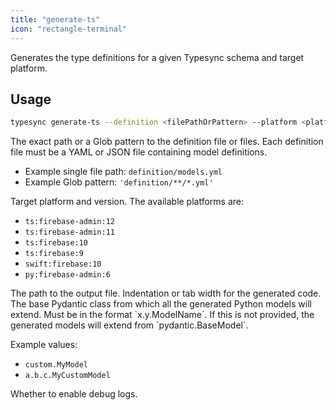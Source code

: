 ```yaml
---
title: "generate-ts"
icon: "rectangle-terminal"
---
```


Generates the type definitions for a given Typesync schema and target platform.

## Usage

```bash
typesync generate-ts --definition <filePathOrPattern> --platform <platform> --outFile <filePath> --indentation <indentation> --customPydanticBase <classImportPath> --debug <debug>
```

<ParamField type="string" path="definition" required>
The exact path or a Glob pattern to the definition file or files. Each definition file must be a YAML or JSON file containing model definitions.

- Example single file path: `definition/models.yml`
- Example Glob pattern: `'definition/**/*.yml'`

</ParamField>

<ParamField type="string" path="platform" required>
  Target platform and version. The available platforms are:

- `ts:firebase-admin:12`
- `ts:firebase-admin:11`
- `ts:firebase:10`
- `ts:firebase:9`
- `swift:firebase:10`
- `py:firebase-admin:6`

</ParamField>

<ParamField type="string" path="outFile" required>
  The path to the output file.
</ParamField>

<ParamField type="int" path="indentation" default={2}>
  Indentation or tab width for the generated code.
</ParamField>

<ParamField type="string" path="customPydanticBase">
  The base Pydantic class from which all the generated Python models will extend. Must be in the format `x.y.ModelName`. If this is not provided, the generated models will extend from `pydantic.BaseModel`.

Example values:

- `custom.MyModel`
- `a.b.c.MyCustomModel`

</ParamField>

<ParamField type="boolean" path="debug" default={false}>
  Whether to enable debug logs.
</ParamField>
